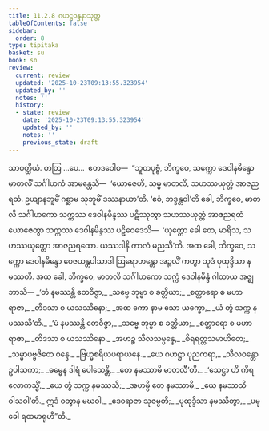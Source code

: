 ```yaml
---
title: 11.2.8 ဂဟဋ္ဌဝန္ဒနာသုတ္တ
tableOfContents: false
sidebar:
  order: 8
type: tipitaka
basket: su
book: sn
review:
  current: review
  updated: '2025-10-23T09:13:55.323954'
  updated_by: ''
  notes: ''
  history:
  - state: review
    date: '2025-10-23T09:13:55.323954'
    updated_by: ''
    notes: ''
    previous_state: draft
---
```



<ReviewStatus review={frontmatter.review} showDetails={true} />

<HypothesisAnnotation frontmatter={frontmatter} />

<DynamicBreadcrumb />

<Division number="264" book="sn" e="ch" v="18" p="319">

<Paragraph number="1657" book="sn">
သာဝတ္ထိယံ. တတြ …ပေ…  ဧတဒဝေါစ—  “ဘူတပုဗ္ဗံ, ဘိက္ခဝေ, သက္ကော ဒေဝါနမိန္ဒော မာတလိံ သင်္ဂါဟကံ အာမန္တေသိ—  ‘ယောဇေဟိ, သမ္မ မာတလိ, သဟဿယုတ္တံ အာဇညရထံ. ဥယျာနဘူမိံ ဂစ္ဆာမ သုဘူမိံ ဒဿနာယာ’တိ. ‘ဧဝံ, ဘဒ္ဒန္တဝါ’တိ ခေါ, ဘိက္ခဝေ, မာတလိ သင်္ဂါဟကော သက္ကဿ ဒေဝါနမိန္ဒဿ ပဋိဿုတွာ သဟဿယုတ္တံ အာဇညရထံ ယောဇေတွာ သက္ကဿ ဒေဝါနမိန္ဒဿ ပဋိဝေဒေသိ—  ‘ယုတ္တော ခေါ တေ, မာရိသ, သဟဿယုတ္တော အာဇညရထော. ယဿဒါနိ ကာလံ မညသီ’တိ. အထ ခေါ, ဘိက္ခဝေ, သက္ကော ဒေဝါနမိန္ဒော ဝေဇယန္တပါသာဒါ ဩရောဟန္တော အဉ္ဇလိံ ကတွာ သုဒံ ပုထုဒ္ဒိသာ နမဿတိ. အထ ခေါ, ဘိက္ခဝေ, မာတလိ သင်္ဂါဟကော သက္ကံ ဒေဝါနမိန္ဒံ ဂါထာယ အဇ္ဈဘာသိ—
</Paragraph>

<Paragraph number="1658" type="verses" book="sn">
_‘တံ နမဿန္တိ တေဝိဇ္ဇာ,_  
_သဗ္ဗေ ဘုမ္မာ စ ခတ္တိယာ;_  
_စတ္တာရော စ မဟာရာဇာ,_  
_တိဒသာ စ ယသဿိနော;_  
_အထ ကော နာမ သော ယက္ခော,_  
_ယံ တွံ သက္က နမဿသီ’တိ._  

</Paragraph>

<Paragraph number="1659" type="verses" book="sn">
_‘မံ နမဿန္တိ တေဝိဇ္ဇာ,_  
_သဗ္ဗေ ဘုမ္မာ စ ခတ္တိယာ;_  
_စတ္တာရော စ မဟာရာဇာ,_  
_တိဒသာ စ ယသဿိနော._  

</Paragraph>

<Paragraph number="1660" type="verses" book="sn">
_အဟဉ္စ သီလသမ္ပန္နေ,_  
_စိရရတ္တသမာဟိတေ;_  
_သမ္မာပဗ္ဗဇိတေ ဝန္ဒေ,_  
_ဗြဟ္မစရိယပရာယနေ._  

</Paragraph>

<Paragraph number="1661" type="verses" book="sn">
_ယေ ဂဟဋ္ဌာ ပုညကရာ,_  
_သီလဝန္တော ဥပါသကာ;_  
_ဓမ္မေန ဒါရံ ပေါသေန္တိ,_  
_တေ နမဿာမိ မာတလီ’တိ._  

</Paragraph>

<Paragraph number="1662" type="verses" book="sn">
_‘သေဋ္ဌာ ဟိ ကိရ လောကသ္မိံ,_  
_ယေ တွံ သက္က နမဿသိ;_  
_အဟမ္ပိ တေ နမဿာမိ,_  
_ယေ နမဿသိ ဝါသဝါ’တိ._  

</Paragraph>

<Paragraph number="1663" type="verses" book="sn">
ဣဒံ ဝတွာန မဃဝါ,_  
_ဒေဝရာဇာ သုဇမ္ပတိ;_  
_ပုထုဒ္ဒိသာ နမဿိတွာ,_  
_ပမုခေါ ရထမာရုဟီ”တိ._
</Paragraph>
</Division>